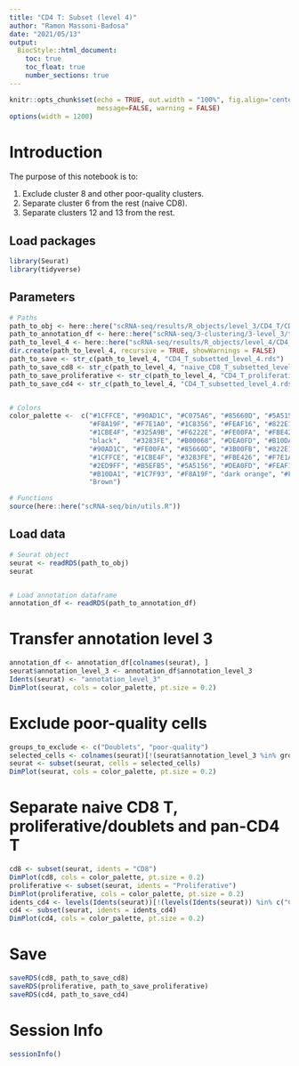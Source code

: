 ```yaml
---
title: "CD4 T: Subset (level 4)"
author: "Ramon Massoni-Badosa"
date: "2021/05/13"
output: 
  BiocStyle::html_document:
    toc: true
    toc_float: true
    number_sections: true
---
```


```r
knitr::opts_chunk$set(echo = TRUE, out.width = "100%", fig.align='center', 
                      message=FALSE, warning = FALSE)
options(width = 1200)
```


# Introduction

The purpose of this notebook is to:

1. Exclude cluster 8 and other poor-quality clusters.
2. Separate cluster 6 from the rest (naive CD8).
3. Separate clusters 12 and 13 from the rest.


## Load packages

```r
library(Seurat)
library(tidyverse)
```


## Parameters

```r
# Paths
path_to_obj <- here::here("scRNA-seq/results/R_objects/level_3/CD4_T/CD4_T_clustered_level_3_with_pre_freeze.rds")
path_to_annotation_df <- here::here("scRNA-seq/3-clustering/3-level_3/tmp/CD4_T/CD4_T_annotation_level_3_df.rds")
path_to_level_4 <- here::here("scRNA-seq/results/R_objects/level_4/CD4_T/")
dir.create(path_to_level_4, recursive = TRUE, showWarnings = FALSE)
path_to_save <- str_c(path_to_level_4, "CD4_T_subsetted_level_4.rds")
path_to_save_cd8 <- str_c(path_to_level_4, "naive_CD8_T_subsetted_level_4.rds")
path_to_save_proliferative <- str_c(path_to_level_4, "CD4_T_proliferative_subsetted_level_4.rds")
path_to_save_cd4 <- str_c(path_to_level_4, "CD4_T_subsetted_level_4.rds")


# Colors
color_palette <-  c("#1CFFCE", "#90AD1C", "#C075A6", "#85660D", "#5A5156", "#AA0DFE",   
                    "#F8A19F", "#F7E1A0", "#1C8356", "#FEAF16", "#822E1C", "#C4451C",   
                    "#1CBE4F", "#325A9B", "#F6222E", "#FE00FA", "#FBE426", "#16FF32", 
                    "black",   "#3283FE", "#B00068", "#DEA0FD", "#B10DA1", "#E4E1E3",   
                    "#90AD1C", "#FE00FA", "#85660D", "#3B00FB", "#822E1C", "coral2", 
                    "#1CFFCE", "#1CBE4F", "#3283FE", "#FBE426", "#F7E1A0", "#325A9B",   
                    "#2ED9FF", "#B5EFB5", "#5A5156", "#DEA0FD", "#FEAF16", "#683B79",   
                    "#B10DA1", "#1C7F93", "#F8A19F", "dark orange", "#FEAF16", "#FBE426",  
                    "Brown")

# Functions
source(here::here("scRNA-seq/bin/utils.R"))
```


## Load data

```r
# Seurat object
seurat <- readRDS(path_to_obj)
seurat


# Load annotation dataframe
annotation_df <- readRDS(path_to_annotation_df)
```


# Transfer annotation level 3

```r
annotation_df <- annotation_df[colnames(seurat), ]
seurat$annotation_level_3 <- annotation_df$annotation_level_3
Idents(seurat) <- "annotation_level_3"
DimPlot(seurat, cols = color_palette, pt.size = 0.2)
```


# Exclude poor-quality cells

```r
groups_to_exclude <- c("Doublets", "poor-quality")
selected_cells <- colnames(seurat)[!(seurat$annotation_level_3 %in% groups_to_exclude)]
seurat <- subset(seurat, cells = selected_cells)
DimPlot(seurat, cols = color_palette, pt.size = 0.2)
```


# Separate naive CD8 T, proliferative/doublets and pan-CD4 T

```r
cd8 <- subset(seurat, idents = "CD8")
DimPlot(cd8, cols = color_palette, pt.size = 0.2)
proliferative <- subset(seurat, idents = "Proliferative")
DimPlot(proliferative, cols = color_palette, pt.size = 0.2)
idents_cd4 <- levels(Idents(seurat))[!(levels(Idents(seurat)) %in% c("CD8", "Proliferative"))]
cd4 <- subset(seurat, idents = idents_cd4)
DimPlot(cd4, cols = color_palette, pt.size = 0.2)
```


# Save

```r
saveRDS(cd8, path_to_save_cd8)
saveRDS(proliferative, path_to_save_proliferative)
saveRDS(cd4, path_to_save_cd4)
```


# Session Info

```r
sessionInfo()
```

